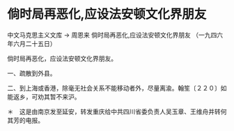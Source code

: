 # 倘时局再恶化,应设法安顿文化界朋友

中文马克思主义文库 -> 周恩来
倘时局再恶化,应设法安顿文化界朋友
（一九四六年六月二十五日）

倘时局再恶化，应设法安顿文化界朋友。

一、疏散到外县。

二、到上海或香港，除毫无社会关系不能移动者外，尽量离渝。翰笙〔２２０〕如能返乡，可劝其暂不来沪。

＊　这是由南京发至延安，转发重庆给中共四川省委负责人吴玉章、王维舟并转何其芳的电报。

